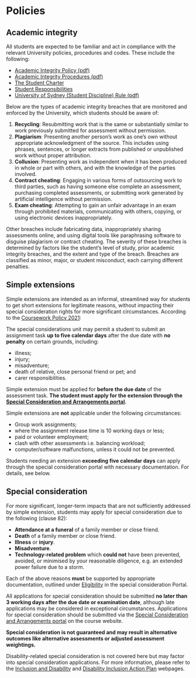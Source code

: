 # Policies {.unnumbered}

## Academic integrity 
All students are expected to be familiar and act in compliance with the relevant University policies, procedures and codes. These include the following:

- [Academic Integrity Policy (pdf)](https://www.sydney.edu.au/policies/showdoc.aspx?recnum=PDOC2012/254&RendNum=0)
- [Academic Integrity Procedures (pdf)](https://www.sydney.edu.au/policies/showdoc.aspx?recnum=PDOC2012/255&RendNum=0)
- [The Student Charter](https://www.sydney.edu.au/policies/showdoc.aspx?recnum=PDOC2011/215&RendNum=0)
- [Student Responsibilities](https://www.sydney.edu.au/students/student-responsibilities.html)
- [University of Sydney (Student Discipline) Rule (pdf)](https://www.sydney.edu.au/policies/showdoc.aspx?recnum=PDOC2017/441&RendNum=0)


Below are the types of academic integrity breaches that are monitored and enforced by the University, which students should be aware of:

1. **Recycling**: Resubmitting work that is the same or substantially similar to work previously submitted for assessment without permission.
2. **Plagiarism**: Presenting another person's work as one's own without appropriate acknowledgment of the source. This includes using phrases, sentences, or longer extracts from published or unpublished work without proper attribution.
3. **Collusion**: Presenting work as independent when it has been produced in whole or part with others, and with the knowledge of the parties involved.
4. **Contract cheating**: Engaging in various forms of outsourcing work to third parties, such as having someone else complete an assessment, purchasing completed assessments, or submitting work generated by artificial intelligence without permission.
5. **Exam cheating**: Attempting to gain an unfair advantage in an exam through prohibited materials, communicating with others, copying, or using electronic devices inappropriately.

Other breaches include fabricating data, inappropriately sharing assessments online, and using digital tools like paraphrasing software to disguise plagiarism or contract cheating.
The severity of these breaches is determined by factors like the student's level of study, prior academic integrity breaches, and the extent and type of the breach. Breaches are classified as minor, major, or student misconduct, each carrying different penalties.


## Simple extensions

Simple extensions are intended as an informal, streamlined way for students to get short extensions for legitimate reasons, without impacting their special consideration rights for more significant circumstances. According to the [Coursework Policy 2021](https://www.sydney.edu.au/policies/showdoc.aspx?recnum=PDOC2014/378&RendNum=0):

The special considerations unit may permit a student to submit an assignment task **up to five calendar days** after the due date with **no penalty** on certain grounds, including:

  - illness;
  - injury;
  - misadventure;
  - death of relative, close personal friend or pet; and
  - carer responsibilities.

Simple extension must be applied for **before the due date** of the assessment task. **The student must apply for the extension through the [Special Consideration and Arrangements portal](https://www.sydney.edu.au/students/special-consideration.html).** 

::: callout-important
Simple extensions are **not** applicable under the following circumstances:

- Group work assignments; 
- where the assignment release time is 10 working days or less;
- paid or volunteer employment;
- clash with other assessments i.e. balancing workload;
- computer/software malfunctions, unless it could not be prevented.
:::


Students needing an extension **exceeding five calendar days** can apply through the special consideration portal with necessary documentation. For details, see below.


## Special consideration 

For more significant, longer-term impacts that are not sufficiently addressed by simple extension, students may apply for special consideration due to the following (clause 82):

- **Attendance at a funeral** of a family member or close friend.
- **Death** of a family member or close friend.
- **Illness** or **injury**.
- **Misadventure**.
- **Technology-related problem** which **could not** have been prevented, avoided, or minimised by your reasonable diligence, e.g. an extended power failure due to a storm.

Each of the above reasons **must** be supported by appropriate documentation, outlined under [Eligibility](https://www.sydney.edu.au/students/special-consideration.html#eligibility) in the special consideration Portal.

All applications for special consideration should be submitted **no later than 3 working days after the due date or examination date**, although late applications may be considered in exceptional circumstances.
Applications for special consideration should be submitted via the [Special Consideration and Arrangements portal](https://www.sydney.edu.au/students/special-consideration.html) on the course website.

**Special consideration is not guaranteed and may result in alternative outcomes like alternative assessments or adjusted assessment weightings.**

::: callout-note
Disability-related special consideration is not covered here but may factor into special consideration applications. For more information, please refer to the [Inclusion and Disability](https://www.sydney.edu.au/students/health-wellbeing/inclusion-and-disability.html)  and [Disability Inclusion Action Plan](https://www.sydney.edu.au/about-us/vision-and-values/diversity/disability-action-plan.html) webpages.
:::